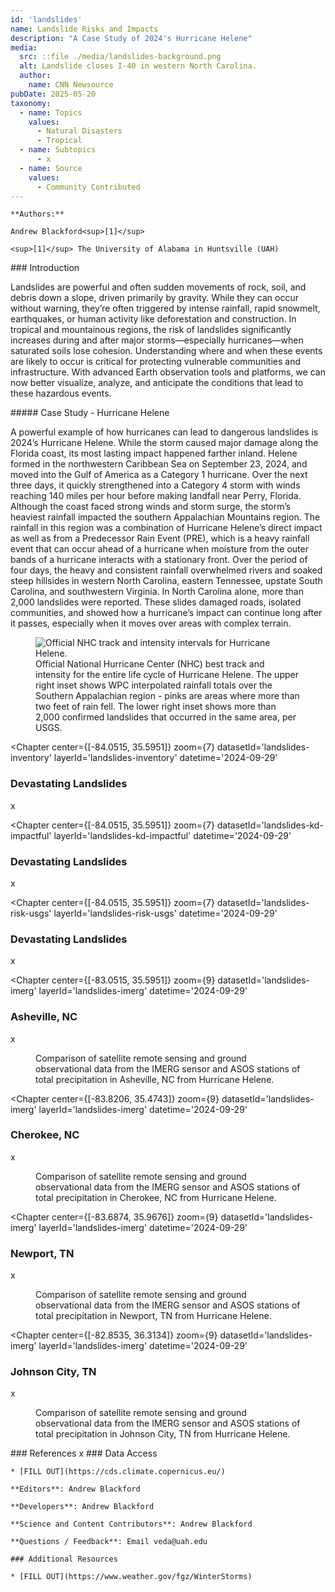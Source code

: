 ```yaml
---
id: 'landslides'
name: Landslide Risks and Impacts
description: "A Case Study of 2024's Hurricane Helene"
media:
  src: ::file ./media/landslides-background.png
  alt: Landslide closes I-40 in western North Carolina.
  author:
    name: CNN Newsource
pubDate: 2025-05-20
taxonomy:
  - name: Topics
    values:
      - Natural Disasters
      - Tropical
  - name: Subtopics
      - x
  - name: Source
    values:
      - Community Contributed
---
```


<Block>
  <Prose>

    **Authors:** 
    
    Andrew Blackford<sup>[1]</sup>

    <sup>[1]</sup> The University of Alabama in Huntsville (UAH)
    
  </Prose>
</Block>

<Block>
  <Prose>
  ### Introduction

  Landslides are powerful and often sudden movements of rock, soil, and debris down a slope, driven primarily by gravity. While they can occur without warning, they’re often triggered by intense rainfall, rapid snowmelt, earthquakes, or human activity like deforestation and construction. In tropical and mountainous regions, the risk of landslides significantly increases during and after major storms—especially hurricanes—when saturated soils lose cohesion. Understanding where and when these events are likely to occur is critical for protecting vulnerable communities and infrastructure. With advanced Earth observation tools and platforms, we can now better visualize, analyze, and anticipate the conditions that lead to these hazardous events.

  </Prose>
</Block>

<Block>
  <Prose>
  ##### Case Study - Hurricane Helene

  A powerful example of how hurricanes can lead to dangerous landslides is 2024’s Hurricane Helene. While the storm caused major damage along the Florida coast, its most lasting impact happened farther inland. Helene formed in the northwestern Caribbean Sea on September 23, 2024, and moved into the Gulf of America as a Category 1 hurricane. Over the next three days, it quickly strengthened into a Category 4 storm with winds reaching 140 miles per hour before making landfall near Perry, Florida. Although the coast faced strong winds and storm surge, the storm’s heaviest rainfall impacted the southern Appalachian Mountains region. The rainfall in this region was a combination of Hurricane Helene’s direct impact as well as from a Predecessor Rain Event (PRE), which is a heavy rainfall event that can occur ahead of a hurricane when moisture from the outer bands of a hurricane interacts with a stationary front. Over the period of four days, the heavy and consistent rainfall overwhelmed rivers and soaked steep hillsides in western North Carolina, eastern Tennessee, upstate South Carolina, and southwestern Virginia. In North Carolina alone, more than 2,000 landslides were reported. These slides damaged roads, isolated communities, and showed how a hurricane’s impact can continue long after it passes, especially when it moves over areas with complex terrain.

  </Prose>

  <Figure>
    <Image
      src={new URL('./media/landslides-helene-map.png', import.meta.url).href}
      alt='Official NHC track and intensity intervals for Hurricane Helene.'
    />
    <Caption>
    Official National Hurricane Center (NHC) best track and intensity for the entire life cycle of Hurricane Helene. The upper right inset shows WPC interpolated rainfall totals over the Southern Appalachian region - pinks are areas where more than two feet of rain fell. The lower right inset shows more than 2,000 confirmed landslides that occurred in the same area, per USGS.
    </Caption>
  </Figure>
</Block>

<ScrollytellingBlock>

  <Chapter
    center={[-84.0515, 35.5951]}
    zoom={7}
    datasetId='landslides-inventory'
    layerId='landslides-inventory'
    datetime='2024-09-29'
  >
    
  ### Devastating Landslides

  x

  </Chapter>

  <Chapter
    center={[-84.0515, 35.5951]}
    zoom={7}
    datasetId='landslides-kd-impactful'
    layerId='landslides-kd-impactful'
    datetime='2024-09-29'
  >
    
  ### Devastating Landslides

  x

  </Chapter>

  <Chapter
    center={[-84.0515, 35.5951]}
    zoom={7}
    datasetId='landslides-risk-usgs'
    layerId='landslides-risk-usgs'
    datetime='2024-09-29'
  >
    
  ### Devastating Landslides

  x

  </Chapter>


  <Chapter
    center={[-83.0515, 35.5951]}
    zoom={9}
    datasetId='landslides-imerg'
    layerId='landslides-imerg'
    datetime='2024-09-29'
  >
    
  ### Asheville, NC

  x  
  
  <Figure>
    <Chart
      dataPath={new URL('./landslides-precip-asheville.csv', import.meta.url).href}
      dateFormat="%m/%d/%Y %H:%M"
      idKey='Source'
      xKey='datetime'
      yKey='Rainfall'
      yAxisLabel='Accumulated Rainfall (in)'
    />
    <Caption>
       Comparison of satellite remote sensing and ground observational data from the IMERG sensor and ASOS stations of total precipitation in Asheville, NC from Hurricane Helene.
    </Caption>
  </Figure>

  </Chapter>


  <Chapter
    center={[-83.8206, 35.4743]}
    zoom={9}
    datasetId='landslides-imerg'
    layerId='landslides-imerg'
    datetime='2024-09-29'
  >
    
  ### Cherokee, NC

  x  
  
  <Figure>
    <Chart
      dataPath={new URL('./landslides-precip-cherokee.csv', import.meta.url).href}
      dateFormat="%m/%d/%Y %H:%M"
      idKey='Source'
      xKey='datetime'
      yKey='Rainfall'
      yAxisLabel='Accumulated Rainfall (in)'
    />
    <Caption>
       Comparison of satellite remote sensing and ground observational data from the IMERG sensor and ASOS stations of total precipitation in Cherokee, NC from Hurricane Helene.
    </Caption>
  </Figure>

  </Chapter>


  <Chapter
    center={[-83.6874, 35.9676]}
    zoom={9}
    datasetId='landslides-imerg'
    layerId='landslides-imerg'
    datetime='2024-09-29'
  >
    
  ### Newport, TN

  x  
  
  <Figure>
    <Chart
      dataPath={new URL('./landslides-precip-newport.csv', import.meta.url).href}
      dateFormat="%m/%d/%Y %H:%M"
      idKey='Source'
      xKey='datetime'
      yKey='Rainfall'
      yAxisLabel='Accumulated Rainfall (in)'
    />
    <Caption>
       Comparison of satellite remote sensing and ground observational data from the IMERG sensor and ASOS stations of total precipitation in Newport, TN from Hurricane Helene.
    </Caption>
  </Figure>

  </Chapter>


  <Chapter
    center={[-82.8535, 36.3134]}
    zoom={9}
    datasetId='landslides-imerg'
    layerId='landslides-imerg'
    datetime='2024-09-29'
  >
    
  ### Johnson City, TN

  x  
  
  <Figure>
    <Chart
      dataPath={new URL('./landslides-precip-johnson-city.csv', import.meta.url).href}
      dateFormat="%m/%d/%Y %H:%M"
      idKey='Source'
      xKey='datetime'
      yKey='Rainfall'
      yAxisLabel='Accumulated Rainfall (in)'
    />
    <Caption>
       Comparison of satellite remote sensing and ground observational data from the IMERG sensor and ASOS stations of total precipitation in Johnson City, TN from Hurricane Helene.
    </Caption>
  </Figure>

  </Chapter>


</ScrollytellingBlock>



<Block>
  <Prose>
    ### References
    x
  </Prose>
</Block>

<Block>
  <Prose>
    ### Data Access

    * [FILL OUT](https://cds.climate.copernicus.eu/)

  </Prose>
</Block>

<Block>
  <Prose>

    **Editors**: Andrew Blackford

    **Developers**: Andrew Blackford

    **Science and Content Contributors**: Andrew Blackford

    **Questions / Feedback**: Email veda@uah.edu

    ### Additional Resources

    * [FILL OUT](https://www.weather.gov/fgz/WinterStorms)

  </Prose>
</Block>


